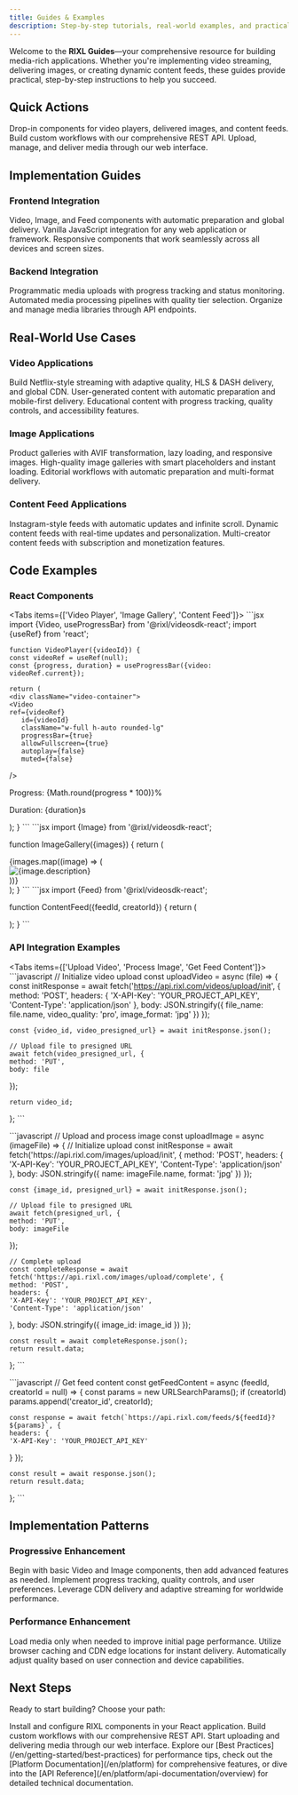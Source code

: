 ```yaml
---
title: Guides & Examples
description: Step-by-step tutorials, real-world examples, and practical implementation guides for building amazing media experiences with RIXL.
---
```




Welcome to the **RIXL Guides**—your comprehensive resource for building media-rich applications. Whether you're implementing video streaming, delivering images, or creating dynamic content feeds, these guides provide practical, step-by-step instructions to help you succeed.

## Quick Actions

<Columns cols={3}>
  <Card
    title="React Integration"
    href="/en/sdk/getting-started/overview"
    icon="layers"
  >
    Drop-in components for video players, delivered images, and content feeds.
  </Card>
  <Card
    title="API Implementation"
    href="/en/platform/api-documentation/overview"
    icon="code"
  >
    Build custom workflows with our comprehensive REST API.
  </Card>
  <Card
    title="Dashboard Workflow"
    href="/en/platform/dashboard/guide"
    icon="monitor"
  >
    Upload, manage, and deliver media through our web interface.
  </Card>
</Columns>

## Implementation Guides

### Frontend Integration

<Columns cols={3}>
  <Card title="React Components" icon="layers">
    Video, Image, and Feed components with automatic preparation and global delivery.
  </Card>
  <Card title="JavaScript SDK" icon="code">
    Vanilla JavaScript integration for any web application or framework.
  </Card>
  <Card title="Mobile Integration" icon="smartphone">
    Responsive components that work seamlessly across all devices and screen sizes.
  </Card>
</Columns>

### Backend Integration

<Columns cols={3}>
  <Card title="Upload Workflows" icon="upload">
    Programmatic media uploads with progress tracking and status monitoring.
  </Card>
  <Card title="Processing Automation" icon="workflow">
    Automated media processing pipelines with quality tier selection.
  </Card>
  <Card title="Content Management" icon="folder-open">
    Organize and manage media libraries through API endpoints.
  </Card>
</Columns>

## Real-World Use Cases

### Video Applications

<Columns cols={3}>
  <Card title="Video Streaming Platform" icon="play">
    Build Netflix-style streaming with adaptive quality, HLS & DASH delivery, and global CDN.
  </Card>
  <Card title="Social Media App" icon="users">
    User-generated content with automatic preparation and mobile-first delivery.
  </Card>
  <Card title="E-learning Platform" icon="book-open">
    Educational content with progress tracking, quality controls, and accessibility features.
  </Card>
</Columns>

### Image Applications

<Columns cols={3}>
  <Card title="E-commerce Store" icon="shopping-cart">
    Product galleries with AVIF transformation, lazy loading, and responsive images.
  </Card>
  <Card title="Portfolio Website" icon="camera">
    High-quality image galleries with smart placeholders and instant loading.
  </Card>
  <Card title="Content Management" icon="file-text">
    Editorial workflows with automatic preparation and multi-format delivery.
  </Card>
</Columns>

### Content Feed Applications

<Columns cols={3}>
  <Card title="Social Feed" icon="activity">
    Instagram-style feeds with automatic updates and infinite scroll.
  </Card>
  <Card title="News Platform" icon="newspaper">
    Dynamic content feeds with real-time updates and personalization.
  </Card>
  <Card title="Creator Platform" icon="star">
    Multi-creator content feeds with subscription and monetization features.
  </Card>
</Columns>

## Code Examples

### React Components

<Tabs items={['Video Player', 'Image Gallery', 'Content Feed']}>
  <Tab value="Video Player">
    ```jsx
    import {Video, useProgressBar} from '@rixl/videosdk-react';
    import {useRef} from 'react';

    function VideoPlayer({videoId}) {
    const videoRef = useRef(null);
    const {progress, duration} = useProgressBar({video: videoRef.current});

    return (
    <div className="video-container">
    <Video
    ref={videoRef}
       id={videoId}
       className="w-full h-auto rounded-lg"
       progressBar={true}
       allowFullscreen={true}
       autoplay={false}
       muted={false}
  />
  <div className="video-info">
    <p>Progress: {Math.round(progress * 100)}%</p>
    <p>Duration: {duration}s</p>
  </div>
</div>
);
}
```
</Tab>

<Tab value="Image Gallery">
  ```jsx
  import {Image} from '@rixl/videosdk-react';

  function ImageGallery({images}) {
  return (
  <div className="grid grid-cols-2 md:grid-cols-3 lg:grid-cols-4 gap-4">
{images.map((image) => (
  <div key={image.id} className="aspect-square">
  <Image
    id={image.id}
    alt={image.description}
    className="w-full h-full object-cover rounded-lg hover:scale-105 transition-transform"
    loading="lazy"
  />
</div>
))}
</div>
);
}
```
</Tab>

<Tab value="Content Feed">
  ```jsx
  import {Feed} from '@rixl/videosdk-react';

  function ContentFeed({feedId, creatorId}) {
  return (
  <div className="max-w-2xl mx-auto">
  <Feed
  feedId={feedId}
     creatorId={creatorId}
     className="w-full space-y-6"
     showHeader={true}
     enableInfiniteScroll={true}
     itemsPerPage={10}
/>
</div>
);
}
```
</Tab>
</Tabs>

### API Integration Examples

<Tabs items={['Upload Video', 'Process Image', 'Get Feed Content']}>
  <Tab value="Upload Video">
    ```javascript
    // Initialize video upload
    const uploadVideo = async (file) => {
    const initResponse = await fetch('https://api.rixl.com/videos/upload/init', {
    method: 'POST',
    headers: {
    'X-API-Key': 'YOUR_PROJECT_API_KEY',
    'Content-Type': 'application/json'
  },
    body: JSON.stringify({
    file_name: file.name,
    video_quality: 'pro',
    image_format: 'jpg'
  })
  });

    const {video_id, video_presigned_url} = await initResponse.json();

    // Upload file to presigned URL
    await fetch(video_presigned_url, {
    method: 'PUT',
    body: file
  });

    return video_id;
  };
    ```
  </Tab>

  <Tab value="Process Image">
    ```javascript
    // Upload and process image
    const uploadImage = async (imageFile) => {
    // Initialize upload
    const initResponse = await fetch('https://api.rixl.com/images/upload/init', {
    method: 'POST',
    headers: {
    'X-API-Key': 'YOUR_PROJECT_API_KEY',
    'Content-Type': 'application/json'
  },
    body: JSON.stringify({
    name: imageFile.name,
    format: 'jpg'
  })
  });

    const {image_id, presigned_url} = await initResponse.json();

    // Upload file to presigned URL
    await fetch(presigned_url, {
    method: 'PUT',
    body: imageFile
  });

    // Complete upload
    const completeResponse = await fetch('https://api.rixl.com/images/upload/complete', {
    method: 'POST',
    headers: {
    'X-API-Key': 'YOUR_PROJECT_API_KEY',
    'Content-Type': 'application/json'
  },
    body: JSON.stringify({
    image_id: image_id
  })
  });

    const result = await completeResponse.json();
    return result.data;
  };
    ```
  </Tab>

  <Tab value="Get Feed Content">
    ```javascript
    // Get feed content
    const getFeedContent = async (feedId, creatorId = null) => {
    const params = new URLSearchParams();
    if (creatorId) params.append('creator_id', creatorId);

    const response = await fetch(`https://api.rixl.com/feeds/${feedId}?${params}`, {
    headers: {
    'X-API-Key': 'YOUR_PROJECT_API_KEY'
  }
  });

    const result = await response.json();
    return result.data;
  };
    ```
  </Tab>
</Tabs>

## Implementation Patterns

### Progressive Enhancement

<Columns cols={3}>
  <Card title="Start Simple" icon="play">
    Begin with basic Video and Image components, then add advanced features as needed.
  </Card>
  <Card title="Add Interactivity" icon="settings">
    Implement progress tracking, quality controls, and user preferences.
  </Card>
  <Card title="Scale Globally" icon="globe">
    Leverage CDN delivery and adaptive streaming for worldwide performance.
  </Card>
</Columns>

### Performance Enhancement

<Columns cols={3}>
  <Card title="Lazy Loading" icon="zap">
    Load media only when needed to improve initial page performance.
  </Card>
  <Card title="Smart Caching" icon="database">
    Utilize browser caching and CDN edge locations for instant delivery.
  </Card>
  <Card title="Adaptive Quality" icon="wifi">
    Automatically adjust quality based on user connection and device capabilities.
  </Card>
</Columns>

## Next Steps

Ready to start building? Choose your path:

<Columns cols={3}>
  <Card
    title="React SDK Setup"
    href="/en/sdk/getting-started/overview"
    icon="layers"
  >
    Install and configure RIXL components in your React application.
  </Card>
  <Card
    title="API Integration"
    href="/en/platform/api-documentation/overview"
    icon="code"
  >
    Build custom workflows with our comprehensive REST API.
  </Card>
  <Card
    title="Dashboard Upload"
    href="/en/platform/dashboard/guide"
    icon="upload"
  >
    Start uploading and delivering media through our web interface.
  </Card>
</Columns>

<Callout type="tip" title="Need inspiration?">
  Explore our [Best Practices](/en/getting-started/best-practices) for performance tips, check out the [Platform
  Documentation](/en/platform) for comprehensive features, or dive into the [API
  Reference](/en/platform/api-documentation/overview) for detailed technical documentation.
</Callout>